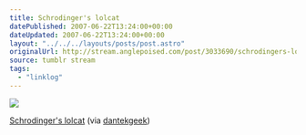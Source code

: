 ```yaml
---
title: Schrodinger's lolcat
datePublished: 2007-06-22T13:24:00+00:00
dateUpdated: 2007-06-22T13:24:00+00:00
layout: "../../../layouts/posts/post.astro"
originalUrl: http://stream.anglepoised.com/post/3033690/schrodingers-lolcat-via-dantekgeek
source: tumblr stream
tags:
  - "linklog"
---
```


![](/images/notes/schrodingers-lolcat.jpg)

[Schrodinger's lolcat](https://flickr.com/photos/dantekgeek/522563155/) (via [dantekgeek](http://flickr.com/photos/dantekgeek))
